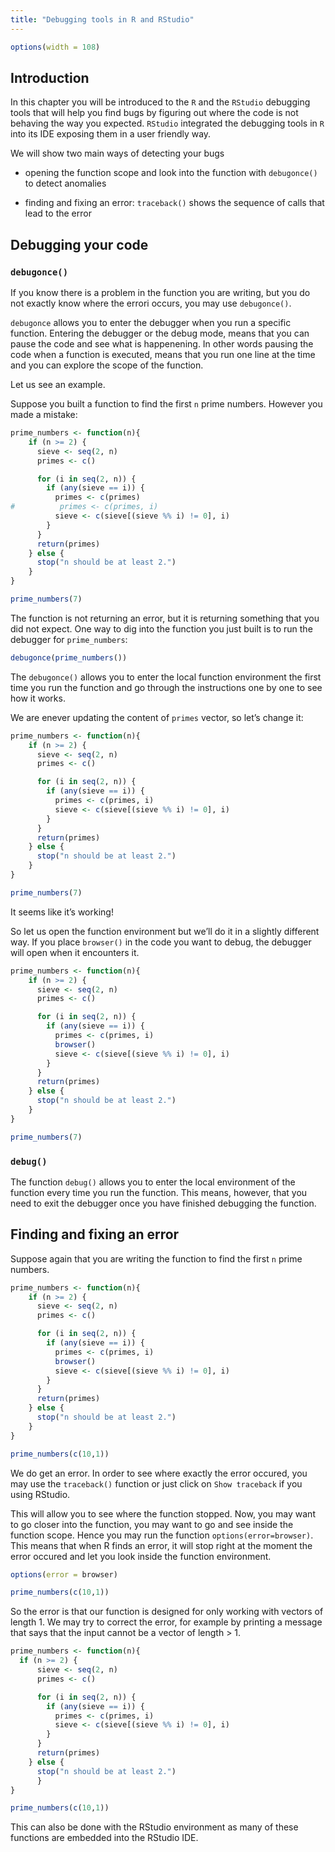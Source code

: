 ```yaml
---
title: "Debugging tools in R and RStudio"
---
```



```r
options(width = 108)
```


## Introduction

In this chapter you will be introduced to the `R` and the `RStudio` debugging tools that will help you find bugs by figuring out where the code is not behaving the way you expected. `RStudio` integrated the debugging tools in `R` into its IDE exposing them in a user friendly way. 

We will show two main ways of detecting your bugs

* opening the function scope and look into the function with `debugonce()` to detect anomalies

* finding and fixing an error: `traceback()` shows the sequence of calls that lead to the error


## Debugging your code

### `debugonce()`

If you know there is a problem in the function you are writing, but you do not exactly know where the errori occurs, you may use  `debugonce()`.

`debugonce` allows you to enter the debugger when you run a specific function. Entering the debugger or the debug mode, means that you can pause the code and see what is happenening. In other words pausing the code when a function is executed, means that you run one line at the time and you can explore the scope of the function.

Let us see an example.

Suppose you built a function to find the first `n` prime numbers. However you made a mistake:

```r
prime_numbers <- function(n){
    if (n >= 2) {
      sieve <- seq(2, n)
      primes <- c()

      for (i in seq(2, n)) {
        if (any(sieve == i)) {
          primes <- c(primes)
#          primes <- c(primes, i)
          sieve <- c(sieve[(sieve %% i) != 0], i)
        }
      }
      return(primes)
    } else {
      stop("n should be at least 2.")
    }
}

prime_numbers(7)

```

The function is not returning an error, but it is returning something that you did not expect. One way to dig into the function you just built is to run the debugger for `prime_numbers`:

```r
debugonce(prime_numbers())
```

The `debugonce()` allows you to enter the local function environment the first time you run the function and go through the instructions one by one to see how it works.

We are enever updating the content of `primes` vector, so let's change it:

```r
prime_numbers <- function(n){
    if (n >= 2) {
      sieve <- seq(2, n)
      primes <- c()

      for (i in seq(2, n)) {
        if (any(sieve == i)) {
          primes <- c(primes, i)
          sieve <- c(sieve[(sieve %% i) != 0], i)
        }
      }
      return(primes)
    } else {
      stop("n should be at least 2.")
    }
}

prime_numbers(7)

```

It seems like it's working!

So let us open the function environment but we'll do it in a slightly different way. If you place `browser()` in the code you want to debug, the debugger will open when it encounters it.

```r

prime_numbers <- function(n){
    if (n >= 2) {
      sieve <- seq(2, n)
      primes <- c()

      for (i in seq(2, n)) {
        if (any(sieve == i)) {
          primes <- c(primes, i)
          browser()
          sieve <- c(sieve[(sieve %% i) != 0], i)
        }
      }
      return(primes)
    } else {
      stop("n should be at least 2.")
    }
}

prime_numbers(7)

```


### `debug()`

The function `debug()` allows you to enter the local environment of the function every time you run the function. This means, however, that you need to exit the debugger once you have finished debugging the function.


## Finding and fixing an error

Suppose again that you are writing the function to find the first `n` prime numbers.


```r

prime_numbers <- function(n){
    if (n >= 2) {
      sieve <- seq(2, n)
      primes <- c()

      for (i in seq(2, n)) {
        if (any(sieve == i)) {
          primes <- c(primes, i)
          browser()
          sieve <- c(sieve[(sieve %% i) != 0], i)
        }
      }
      return(primes)
    } else {
      stop("n should be at least 2.")
    }
}

prime_numbers(c(10,1))

```

We do get an error. In order to see where exactly the error occured, you may use the `traceback()` function or just click on `Show traceback` if you using RStudio.

This will allow you to see where the function stopped. Now, you may want to go closer into the function, you may want to go and see inside the function scope. Hence you may run the function `options(error=browser)`. This means that when R finds an error, it will stop right at the moment the error occured and let you look inside the function environment.

```r

options(error = browser)

prime_numbers(c(10,1))

```

So the error is that our function is designed for only working with vectors of length 1. We may try to correct the error, for example by printing a message that says that the input cannot be a vector of length > 1.


```r

prime_numbers <- function(n){
  if (n >= 2) {
      sieve <- seq(2, n)
      primes <- c()

      for (i in seq(2, n)) {
        if (any(sieve == i)) {
          primes <- c(primes, i)
          sieve <- c(sieve[(sieve %% i) != 0], i)
        }
      }
      return(primes)
    } else {
      stop("n should be at least 2.")
      }
}

prime_numbers(c(10,1))

```

<!--
Rifare esempio di traceback
-->

This can also be done with the RStudio environment as many of these functions are embedded into the RStudio IDE.

